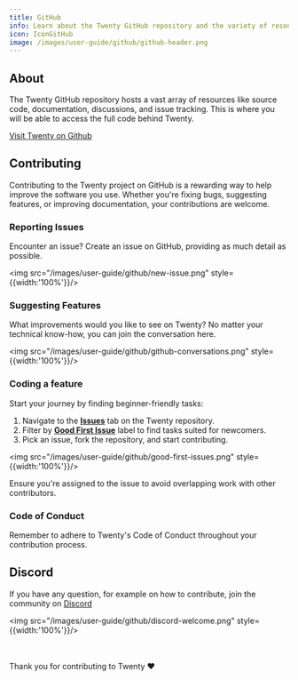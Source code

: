 ```yaml
---
title: GitHub
info: Learn about the Twenty GitHub repository and the variety of resources it hosts including source code, documentation, and discussions.
icon: IconGitHub
image: /images/user-guide/github/github-header.png
---
```


## About

The Twenty GitHub repository hosts a vast array of resources like source code, documentation, discussions, and issue tracking. This is where you will be able to access the full code behind Twenty.

[Visit Twenty on Github](https://github.com/twentyhq/twenty)

## Contributing

Contributing to the Twenty project on GitHub is a rewarding way to help improve the software you use. Whether you're fixing bugs, suggesting features, or improving documentation, your contributions are welcome.

### Reporting Issues

Encounter an issue? <UserGuideLink href="https://github.com/twentyhq/twenty/issues/new">Create an issue</UserGuideLink> on GitHub, providing as much detail as possible.

<img src="/images/user-guide/github/new-issue.png" style={{width:'100%'}}/>

### Suggesting Features

What improvements would you like to see on Twenty? No matter your technical know-how, you can join <UserGuideLink href="https://github.com/twentyhq/twenty/discussions">the conversation here</UserGuideLink>.

<img src="/images/user-guide/github/github-conversations.png" style={{width:'100%'}}/>

### Coding a feature

Start your journey by finding beginner-friendly tasks:

1. Navigate to the **[Issues](https://github.com/twentyhq/twenty/issues)** tab on the Twenty repository.
2. Filter by **[Good First Issue](https://github.com/twentyhq/twenty/labels/good%20first%20issue)** label to find tasks suited for newcomers.
3. Pick an issue, fork the repository, and start contributing.

<img src="/images/user-guide/github/good-first-issues.png" style={{width:'100%'}}/>

Ensure you're assigned to the issue to avoid overlapping work with other contributors.

### Code of Conduct

Remember to adhere to Twenty's <UserGuideLink href="https://github.com/twentyhq/twenty/blob/main/.github/CODE_OF_CONDUCT.md">Code of Conduct</UserGuideLink> throughout your contribution process.

## Discord

If you have any question, for example on how to contribute, join the community on [Discord](https://discord.gg/cx5n4Jzs57)

<img src="/images/user-guide/github/discord-welcome.png" style={{width:'100%'}}/>

<br/>
<br/>
Thank you for contributing to Twenty ❤️

<UserGuideEditContent articleTitle="github.mdx"></UserGuideEditContent>